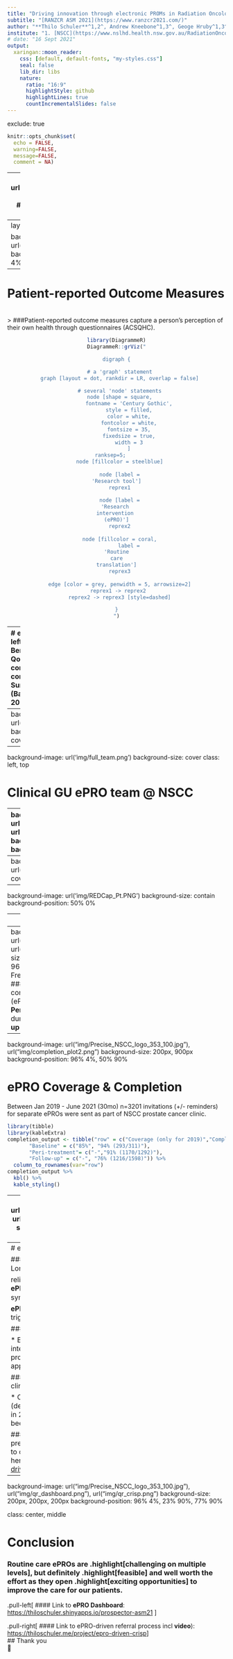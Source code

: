 ```yaml
---
title: "Driving innovation through electronic PROMs in Radiation Oncology routine care"
subtitle: "[RANZCR ASM 2021](https://www.ranzcr2021.com/)"
author: "**Thilo Schuler**^1,2^, Andrew Kneebone^1,3^, Geoge Hruby^1,3^, Rebecca van Gelder^1^, Julia Hunter^1^, Blanca Gallego^2,4^, Thomas Eade^1,3^"
institute: "1. [NSCC](https://www.nslhd.health.nsw.gov.au/RadiationOncology/Pages/default.aspx), 2.[AIHI](https://www.mq.edu.au/research/research-centres-groups-and-facilities/healthy-people/centres/australian-institute-of-health-innovation/aihi-research-centres/health-informatics), 3. [USyd](https://www.sydney.edu.au/medicine-health/schools/clinical-schools/northern-clinical-school.html), 4. [CBDRH](https://cbdrh.med.unsw.edu.au/)"
# date: "16 Sept 2021"
output:
  xaringan::moon_reader:
    css: [default, default-fonts, "my-styles.css"]
    seal: false
    lib_dir: libs
    nature:
      ratio: "16:9"
      highlightStyle: github
      highlightLines: true
      countIncrementalSlides: false
--- 
```

exclude: true

```r
knitr::opts_chunk$set(
  echo = FALSE,
  warning=FALSE,
  message=FALSE,
  comment = NA)
```

---
class: middle
background-image: url("img/RANZCR_Presentation_ASM_2021_BG.png")
background-size: cover
<br>
# .white-col[Driving innovation through electronic PROMs in Radiation Oncology routine care]

### [RANZCR ASM 2021](https://www.ranzcr2021.com/)

### .white-col[**Thilo Schuler**<sup>1,2</sup>, Andrew Kneebone<sup>1,3</sup>, George Hruby<sup>1,3</sup>, Rebecca van Gelder<sup>1</sup>, Julia Hunter<sup>1</sup>, Blanca Gallego<sup>2,4</sup>, Thomas Eade<sup>1,3</sup>] 

### .white-col[1.] [NSCC](https://www.nslhd.health.nsw.gov.au/RadiationOncology/Pages/default.aspx), .white-col[2.] [AIHI](https://www.mq.edu.au/research/research-centres-groups-and-facilities/healthy-people/centres/australian-institute-of-health-innovation/aihi-research-centres/health-informatics), .white-col[3.] [USyd](https://www.sydney.edu.au/medicine-health/schools/clinical-schools/northern-clinical-school.html), .white-col[4.] [CBDRH](https://cbdrh.med.unsw.edu.au/)

---
layout: true

background-image: url("img/Precise_NSCC_logo_353_100.jpg")
background-size: 200px
background-position: 96% 4%

---
# Patient-reported Outcome Measures
<br>
> ###Patient-reported outcome measures capture a person’s perception of their own health through questionnaires (ACSQHC).

<center>
```r
library(DiagrammeR)
DiagrammeR::grViz("

digraph {

  # a 'graph' statement
  graph [layout = dot, rankdir = LR, overlap = false]

  # several 'node' statements
  node [shape = square,
        fontname = 'Century Gothic',
        style = filled,
        color = white,
        fontcolor = white,
        fontsize = 35,
        fixedsize = true,
        width = 3
        ]
  ranksep=5;      
  node [fillcolor = steelblue]
  
  node [label =
'Research tool']
  reprex1
  
  node [label =
'Research 
intervention 
(ePRO)']
  reprex2
  
  node [fillcolor = coral,
        label =
'Routine
care
translation']
  reprex3
  
  edge [color = grey, penwidth = 5, arrowsize=2]
  reprex1 -> reprex2 
  reprex2 -> reprex3 [style=dashed]

}
")
```
</center>

---
# ePRO(M)s
.pull-left[
### ePRO Benefits
* Better QoL (symptom control)
* Better communication
* Survival benefit (Basch et al, JCO 2016)
]

.pull-right[
### ePRO  Challenges  
* Complex healthcare workflows
* Culture & Clinician By-in
* Technology (Integration)
]  
<br>
.pull-left[
### ePRO Opportunities
* A successful ePRO implmenentation enables innovative routine care approaches...
]

---
background-image: url('img/slide4.png')
background-size: cover
class: left, top

---
background-image: url('img/full_team.png')
background-size: cover
class: left, top

# Clinical GU ePRO team @ NSCC

---
background-image: url("img/Precise_NSCC_logo_353_100.jpg"), url("img/ir_toolkit_identity_300_who.png")
background-size: 200px, 300px
background-position: 96% 4%, 80% 60%

# Journey

.pull-left[
### 2016
* **Onsite ePRO** collection (iPad in waiting room) 
* Completion rates (35-59%; ASM 2017) too low.

### 2017
* **Offsite ePRO**: No commercial vendor
* Re-Discovery of **REDCap** as "ePRO survey engine" (survey designer & API)

### 2018
* Re-implementation of in-house clinical research system enabling REDCap **Integration**   
]


---
background-image: url('img/ProDB_ePRO.PNG')
background-size: cover
class: left, top

---
background-image: url('img/REDCap_Pt.PNG')
background-size: contain
background-position: 50% 0%

---
# REDCap as ePRO Survey Engine
<center><img src="img/REDCap_ePRO_survey_engine_1400.png" alt="drawing" width="900"/></center>

---
background-image: url("img/Precise_NSCC_logo_353_100.jpg"), url("img/requite_black.png")
background-size: 200px, 300px
background-position: 96% 4%, 50% 70%
# Surveys and Frequencies in our GU Practice
<br>
#### Superset of international [REQUITE](https://requite.eu/) consortium's questionnaire:
* **Baseline** (ePRO prior to new patient appointment)
* **Peri-treatment** (abridged; weekly ePRO during and in first month post RT)
* **Follow-up** (6 monthly ePRO)
---
background-image: url("img/Precise_NSCC_logo_353_100.jpg"), url("img/completion_plot2.png")
background-size: 200px, 900px
background-position: 96% 4%, 50% 90%

# ePRO Coverage & Completion
Between Jan 2019 - June 2021 (30mo) n=3201 invitations (+/- reminders) for separate ePROs were sent as part of NSCC prostate cancer clinic. 
```r
library(tibble)
library(kableExtra)
completion_output <- tibble("row" = c("Coverage (only for 2019)","Completion (Jan 2019 - Jun 2021)"),
       "Baseline" = c("85%", "94% (293/311)"),
       "Peri-treatment"= c("-","91% (1170/1292)"),
       "Follow-up" = c("-", "76% (1216/1598)")) %>%
  column_to_rownames(var="row")
completion_output %>%
  kbl() %>%
  kable_styling()

```
---
background-image: url("img/Precise_NSCC_logo_353_100.jpg"), url("img/duration_plot2.png")
background-size: 200px, 900px
background-position: 96% 4%, 50% 90%

# ePRO Duration
```r
library(tibble)
duration_output <- tibble("row" = c("1st Quartile","Median", "3rd Quartile"), 
                            "Baseline" = c("6.0 min", "8.2 min", "12.7 min"), 
                            "Peri-treatment"= c("1.8 min","3.0 min", "5.1 min"),
                            "Follow-up" = c("7.7 min", "11.1 min", "16.1 min")) %>%
  column_to_rownames(var="row")

#install.packages("kableExtra")
library(kableExtra)
duration_output %>%
  kbl(align = "lcl") %>%
  kable_styling()
```

---
# ePRO Innovations

#### Toxicity monitoring over time 
  * Longitudinal (late) toxicity monitoring ➡️ more relieable including less interrater issues with **ePROs**.
  * Trend for hypo#/SBRT with acute symptom peaks post RT course ➡️ remote **ePROs** +/- alerts can capture them and trigger actions.  
  
#### Safe, risk-adapted remote follow-up

* Even before COVID-19 we had started to integrate **ePROs** into our phone follow-up program 
* We are working on an **ePRO**-only approach under certain circumstances

#### Embedded, pragmatic real-world clinical trials

* Our ongoing in-house prostate cancer RCT (def. hypo# vs SBRT) has recruited n=188 pts in 2 years 
* Without **ePROs** this wouldn't have been possible in a small 3 linac department.

#### Innovative care pathways 
* Recent presentation on **ePRO**-driven referral pathway to community services
* Slides and **video** here: [https://thiloschuler.me/project/epro-driven-crisp](https://thiloschuler.me/project/epro-driven-crisp)

---
background-image: url("img/Precise_NSCC_logo_353_100.jpg"), url("img/qr_dashboard.png"), url("img/qr_crisp.png")
background-size: 200px, 200px, 200px
background-position: 96% 4%, 23% 90%, 77% 90%

class: center, middle 

# Conclusion 

### Routine care ePROs are .highlight[challenging on multiple levels], but definitely .highlight[feasible] and well worth the effort as they open .highlight[exciting opportunities] to improve the care for our patients. 

.pull-left[
#### Link to **ePRO Dashboard**: [https://thiloschuler.shinyapps.io/prospector-asm21](https://thiloschuler.shinyapps.io/prospector-asm21/) 
]

.pull-right[
#### Link to ePRO-driven referral process incl **video**): [https://thiloschuler.me/project/epro-driven-crisp](https://thiloschuler.me/project/epro-driven-crisp)
]
<br>
## Thank you <br> 🙏
